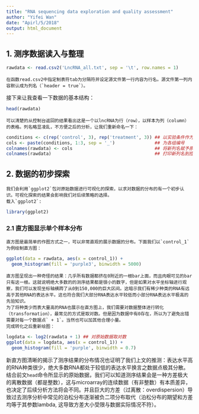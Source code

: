 ```yaml
---
title: "RNA sequencing data exploration and quality assessment"
author: "Yifei Wan"
date: "Apirl/5/2018"
output: html_document
---
```


## 1. 测序数据读入与整理

```r
rawdata <- read.csv2('LncRNA_all.txt', sep = '\t', row.names = 1) 
```
    在函数read.csv2中指定制表符tab为分隔符并设定源文件第一行内容为行名。源文件第一列内容默认成为列名（`header = true`）。

接下来让我查看一下数据的基本结构：

```r
head(rawdata)
```
    可以清楚的从控制台返回的结果看出这是一个以lncRNA为行（row），以样本为列（column）的表格。列名略显凌乱，不方便之后的分析，让我们重新命名一下：

```r
conditions <- c(rep('control', 3), rep('treatment', 3)) ## 以实验条件作为列名
cols <- paste(conditions, 1:3, sep = '_')               ## 为各组编号
colnames(rawdata) <- cols                               ## 将新列名赋予原始表格
colnames(rawdata)                                       ## 打印新列名到控制台
```
    
## 2. 数据的初步探索
    我们会利用`ggplot2`包对原始数据进行可视化的探索，以求对数据的分布的有一个初步认识。可视化探索的结果会影响我们对后续策略的选择。
    载入`ggplot2`:
```r
library(ggplot2)
```

### 2.1 直方图显示单个样本分布
    直方图是最简单的作图方式之一，可以非常直观的展示数据的分布。下面我们以`control_1`为例绘制直方图：
```r
ggplot(data = rawdata, aes(x = control_1)) + 
  geom_histogram(fill = 'purple3', binwidth = 5000)
```
    直方图呈现出一种奇怪的结果：几乎所有数据都挤在0附近的一根bar上面，而且肉眼可见的bar只有这一根。这就说明绝大多数的的测序结果都是很小的数字，但是如果对水平坐标轴进行观察，我们可以发现坐标轴横跨了从0到150,000的巨大区间。这暗示我们有稀少种类的RNA有远高于其他RNA的表达水平。这也符合我们大部分RNA表达水平较低而小部分RNA表达水平极高的先验知识。
    为了将种类少而表大量高的RNA也展示在直方图上，我们需要对数据整体进行转化（transformation），最常见的方式是取对数。但是因为数据中有0存在，所以为了避免出错需要对每一个数据点` + 1`。当然也可以加其他合理小量。
    完成转化之后重新绘图：

```r
logdata <- log2(rawdata + 1) ## 对原始数据取对数
ggplot(data = logdata, aes(x = control_1)) +
  geom_histogram(fill = 'purple', binwidth = 0.7)
```
  新直方图清晰的揭示了测序结果的分布情况也证明了我们上文的推测：表达水平高的RNA种类很少，绝大多数RNA都处于较低的表达水平换言之数据点极其分散。结合前文`head`命令所显示的原始数据，我们可以知道测序结果会是一种方差极大的离散数据（都是整数），这与microarray的连续数据（有非整数）有本质差异，也决定了后续分析方法将会不同。并且巨大的方差（过离散：overdispersion）导致过去测序分析中常见的泊松分布逐渐被负二项分布取代（泊松分布的期望和方差均等于其参数lambda, 这导致方差大小受限与数据实际情况不符）。